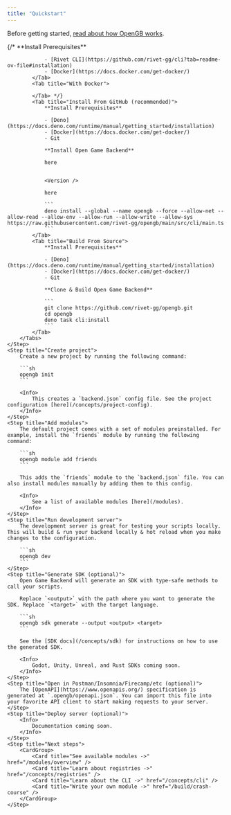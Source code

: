 ```yaml
---
title: "Quickstart"
---
```



Before getting started, [read about how OpenGB works](/introduction#how-opengb-works).

<Steps>
    <Step title="Install Open Game Backend">
        <Tabs>
            {/* <Tab title="With Rivet CLI">
                **Install Prerequisites**

                - [Rivet CLI](https://github.com/rivet-gg/cli?tab=readme-ov-file#installation)
                - [Docker](https://docs.docker.com/get-docker/)
            </Tab>
            <Tab title="With Docker">
                
            </Tab> */}
            <Tab title="Install From GitHub (recommended)">
                **Install Prerequisites**

                - [Deno](https://docs.deno.com/runtime/manual/getting_started/installation)
                - [Docker](https://docs.docker.com/get-docker/)
                - Git

                **Install Open Game Backend**

                here
                

                <Version />

                here

                ```
                deno install --global --name opengb --force --allow-net --allow-read --allow-env --allow-run --allow-write --allow-sys https://raw.githubusercontent.com/rivet-gg/opengb/main/src/cli/main.ts
                ```
            </Tab>
            <Tab title="Build From Source">
                **Install Prerequisites**

                - [Deno](https://docs.deno.com/runtime/manual/getting_started/installation)
                - [Docker](https://docs.docker.com/get-docker/)
                - Git

                **Clone & Build Open Game Backend**

                ```
                git clone https://github.com/rivet-gg/opengb.git
                cd opengb
                deno task cli:install
                ```
            </Tab>
        </Tabs>
    </Step>
    <Step title="Create project">
        Create a new project by running the following command:

        ```sh
        opengb init
        ```

        <Info>
            This creates a `backend.json` config file. See the project configuration [here](/concepts/project-config).
        </Info>
    </Step>
    <Step title="Add modules">
        The default project comes with a set of modules preinstalled. For example, install the `friends` module by running the following command:

        ```sh
        opengb module add friends
        ```

        This adds the `friends` module to the `backend.json` file. You can also install modules manually by adding them to this config.

        <Info>
            See a list of available modules [here](/modules).
        </Info>
    </Step>
    <Step title="Run development server">
        The development server is great for testing your scripts locally. This will build & run your backend locally & hot reload when you make changes to the configuration.

        ```sh
        opengb dev
        ```
    </Step>
    <Step title="Generate SDK (optional)">
        Open Game Backend will generate an SDK with type-safe methods to call your scripts.
        
        Replace `<output>` with the path where you want to generate the SDK. Replace `<target>` with the target language.

        ```sh
        opengb sdk generate --output <output> <target>
        ```

        See the [SDK docs](/concepts/sdk) for instructions on how to use the generated SDK.

        <Info>
            Godot, Unity, Unreal, and Rust SDKs coming soon.
        </Info>
    </Step>
    <Step title="Open in Postman/Insomnia/Firecamp/etc (optional)">
        The [OpenAPI](https://www.openapis.org/) specification is generated at `.opengb/openapi.json`. You can import this file into your favorite API client to start making requests to your server.
    </Step>
    <Step title="Deploy server (optional)">
        <Info>
            Documentation coming soon.
        </Info>
    </Step>
    <Step title="Next steps">
        <CardGroup>
            <Card title="See available modules ->" href="/modules/overview" />
            <Card title="Learn about registries ->" href="/concepts/registries" />
            <Card title="Learn about the CLI ->" href="/concepts/cli" />
            <Card title="Write your own module ->" href="/build/crash-course" />
        </CardGroup>
    </Step>

</Steps>
